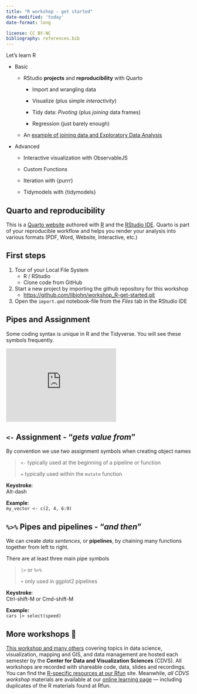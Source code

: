 ```yaml
---
title: "R workshop - get started"
date-modified: 'today'
date-format: long

license: CC BY-NC  
bibliography: references.bib
---
```


Let's learn R

-   Basic

    -   RStudio **projects** and **reproducibility** with Quarto

        -   Import and wrangling data

        -   Visualize (plus simple *interactivity*)

        -   Tidy data: *Pivoting* (plus *joining* data frames)

        -   Regression (just barely enough)

    -   An [example of joining data and Exploratory Data Analysis](tidy_tuesday_itra.qmd)

-   Advanced

    -   Interactive visualization with ObservableJS

    -   Custom Functions

    -   Iteration with {purrr}

    -   Tidymodels with {tidymodels}

::: callout-tip
## Quarto and reproducibility

This is a [Quarto website](https://quarto.org/docs/websites "quarto website documentation") authored with [R](https://www.r-project.org/ "download R") and the [RStudio IDE](https://posit.co/products/open-source/rstudio/ "Download RStudio"). Quarto is part of your reproducible workflow and helps you render your analysis into various formats (PDF, Word, Website, Interactive, etc.)
:::

## First steps

1.  Tour of your Local File System
    -   R / RStudio
    -   Clone code from GitHub
2.  Start a new project by importing the github repository for this workshop
    -   <https://github.com/libjohn/workshop_R-get-started.git>
3.  Open the `import.qmd` notebook-file from the *Files* tab in the RStudio IDE

## Pipes and Assignment

Some coding syntax is unique in R and the Tidyverse. You will see these symbols frequently.

::: column-margin
```{=html}
<iframe width="300" height="200" src="https://www.youtube.com/embed/FK5UKBT-8iw" title="YouTube video player" frameborder="0" allow="accelerometer; autoplay; clipboard-write; encrypted-media; gyroscope; picture-in-picture; web-share" allowfullscreen></iframe>
```
:::

::: callout-note
## `<-` Assignment - "*gets value from*"

By convention we use two assignment symbols when creating object names

> `<-` typically used at the beginning of a pipeline or function
>
> `=` typically used within the `mutate` function

**Keystroke**:\
Alt-dash

**Example**:\
`my_vector <- c(2, 4, 6:9)`
:::

::: callout-note
## `%>%` Pipes and pipelines - "*and then*"

We can create *data sentences*, or **pipelines**, by chaining many functions together from left to right.

There are at least three main pipe symbols

> `|>` or `%>%`
>
> `+` only used in ggplot2 pipelines

**Keystroke**:\
Ctrl-shift-M or Cmd-shift-M

**Example:**\
`cars |> select(speed)`
:::

## More workshops  🍌

[This workshop and many others](https://library.duke.edu/data/workshops) covering topics in data science, visualization, mapping and GIS, and data management are hosted each semester by the **Center for Data and Visualization Sciences** (CDVS). All workshops are recorded with shareable code, data, slides and recordings. You can find the [R-specific resources at our Rfun](https://rfun.library.duke.edu) site. Meanwhile, *all CDVS workshop* materials are available at our [online learning page](https://library.duke.edu/data/workshops) --- including duplicates of the R materials found at Rfun.
